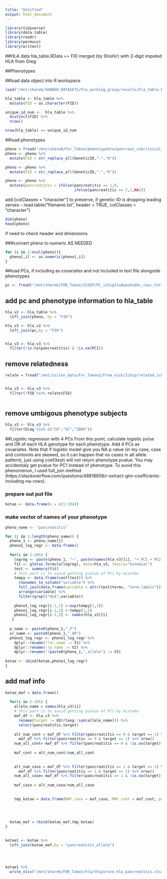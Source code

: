 ```yaml
---
title: "Untitled"
output: html_document
---
```


```r
library(tidyverse)
library(data.table)
library(readr)
library(permuco)
library(writexl)
```
##HLA data
hla_table.RData == FID merged (by Shishir) with 2-digit imputed HLA from Greg

##Phenotypes

##load data object into R workspace
```r
load("/mnt/share6/SHARED_DATASETS/hla_working_group/results/hla_table.RData")

hla_table <- hla_table %>% 
  mutate(FID = as.character(FID))

unique_id_num <-  hla_table %>% 
  distinct(FID) %>% 
  nrow()

nrow(hla_table) == unique_id_num
```


##load phenotypes
```r
pheno = fread("/mnt/share6/For_Takeo/phenotypdata/pancreas_subclinical_phenotypes.txt")
pheno <- pheno %>% 
  mutate(FID = str_replace_all(GeneticID,"-","0"))

pheno <- pheno %>% 
  mutate(FID = str_replace_all(GeneticID,"-","0"))

pheno <- pheno %>% 
  mutate(pancreatitis = ifelse(pancreatitis == 1,0,
                               ifelse(pancreatitis == 2,1,NA)))

```
add [colClasses = "character"] to preserve, if genetic-ID is dropping leading zeroes -- read.table("filename.txt", header = TRUE, colClasses = "character")

```r
dim(pheno)
head(pheno)
```
if need to check header and dimensions




###convert pheno to numeric AS NEEDED
```r
for (i in 2:ncol(pheno)){
  pheno[,i] <- as.numeric(pheno[,i])
}
```



##load PCs, if including as covariates and not included in text file alongside phenotypes
```r
pc <- fread("/mnt/share6/FOR_Takeo/ICHIP/PC_ichip1to8washubbc_cauc.txt")
```

## add pc and phenotype information to hla_table

```r

hla_v2 <- hla_table %>% 
  left_join(pheno, by = "FID")

hla_v3 <- hla_v2 %>% 
  left_join(pc,by = "FID")


hla_v3 <- hla_v3 %>% 
  filter(!is.na(pancreatitis) & !is.na(PC1))
```


## remove relatedness
```r
relate = fread("/mnt/isilon_data/For_Takeo2/From_nick/Ichip/related_ichip")


hla_v3 <- hla_v3 %>% 
  filter(!FID %in% relate$FID) 
  
```

## remove umbigous phenotype subjects
```r

hla_v3 <- hla_v3 %>% 
  filter(Diag %in% c("CD","UC","IBDU"))

```

##Logistic regression with 4 PCs 
From this point, calculate logistic pvlue and OR of each HLA genotype for each phenotype.
Add 4 PCs as covariates.
Note that if logistic model give you NA p value (in my case, case and contorols are skewed, so
it can happen that no cases in alt allele pattern), just using coef(test) will not return phenotype pvalue.
You may accidentaly get pvalue for PC1 instead of phenotype. 
To avoid this phenomenon, I used full_join method 
(https://stackoverflow.com/questions/48818658/r-extract-glm-coefficients-including-na-rows). 



### prepare out put file

```r
kotae <- data.frame(x = c(1:104))
```

### make vector of names of your phenotype
```r
pheno_name <- "pancreatitis"


```


```r

for (j in 1:length(pheno_name)) {
  pheno_1 <- pheno_name[j]
  pheno1_log_regr <- data.frame()
  
  for(i in 2:105) {
    logreg <- paste(pheno_1, "~", paste(names(hla_v3)[i], "+ PC1 + PC2 + PC3 + PC4"))
    fit <- glm(as.formula(logreg), data=hla_v3, family="binomial")
    test <- summary(fit)
    # this part is to avoid getting pvalue of PC1 by mistake
    tempy <- data.frame(coef(test)) %>%
      rownames_to_column("variable") %>% 
      full_join(data.frame(variable = attr(test$terms, "term.labels"))) %>% 
      arrange(variable) %>% 
      filter(grepl("HLA",variable))
    
    pheno1_log_regr[i-1,1] <-exp(tempy[1,2])
    pheno1_log_regr[i-1,2] <-tempy[1,5]
    pheno1_log_regr[i-1,3] <- names(hla_v3)[i]
   }
  
  p_name <- paste0(pheno_1,"_P")
  or_name <- paste0(pheno_1,"_OR")
  pheno1_log_regr <- pheno1_log_regr %>% 
    dplyr::rename(!!or_name := V1) %>% 
    dplyr::rename(!!p_name := V2) %>% 
    dplyr::rename(!!paste0(pheno_1,"_allele") := V3)
  
kotae <- cbind(kotae,pheno1_log_regr)
}

```

## add maf info 

```r
kotae_maf = data.frame()
  
  for(i in 2:105) {
    allele_name = names(hla_v3)[i]
    # this part is to avoid getting pvalue of PC1 by mistake
    maf_df <- hla_v3 %>% 
      rename(target := UQ(rlang::sym(allele_name))) %>% 
      select(pancreatitis,target)
    
    alt_num_cont = maf_df %>% filter(pancreatitis == 0 & target == 2) %>% nrow*2 +
      maf_df %>% filter(pancreatitis == 0 & target == 1) %>% nrow() 
    num_all_cont= maf_df %>% filter(pancreatitis == 0 & !is.na(target)) %>% nrow()*2
    
    maf_cont = alt_num_cont/num_all_cont
    
    
    alt_num_case = maf_df %>% filter(pancreatitis == 1 & target == 2) %>% nrow*2 +
      maf_df %>% filter(pancreatitis == 1 & target == 1) %>% nrow() 
    num_all_case= maf_df %>% filter(pancreatitis == 1 & !is.na(target)) %>% nrow()*2
    
    maf_case = alt_num_case/num_all_case
    
    
    tmp_kotae = data.frame(MAF_case = maf_case, MAF_cont = maf_cont, pancreatitis_allele = allele_name)
    
    
    
  
  kotae_maf = rbind(kotae_maf,tmp_kotae)
}
  
```





```r

kotae1 <- kotae %>% 
  left_join(kotae_maf,by = "pancreatitis_allele")
  



kotae1 %>% 
  write_xlsx("/mnt/share6/FOR_Takeo/hla/thipurine_hla_pancreatitis.xlsx")
```



